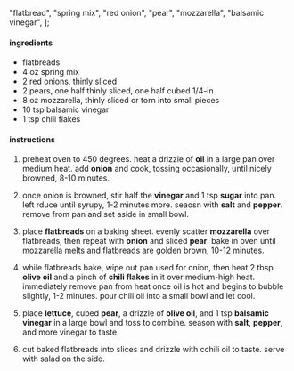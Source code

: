   "flatbread",
  "spring mix",
  "red onion",
  "pear",
  "mozzarella",
  "balsamic vinegar",
];

#### ingredients

- flatbreads
- 4 oz spring mix
- 2 red onions, thinly sliced
- 2 pears, one half thinly sliced, one half cubed 1/4-in
- 8 oz mozzarella, thinly sliced or torn into small pieces
- 10 tsp balsamic vinegar
- 1 tsp chili flakes

#### instructions

1. preheat oven to 450 degrees. heat a drizzle of **oil** in a large pan over medium heat. add **onion** and cook, tossing occasionally, until nicely browned, 8-10 minutes.

2. once onion is browned, stir half the **vinegar** and 1 tsp **sugar** into pan. left rduce until syrupy, 1-2 minutes more. seaosn with **salt** and **pepper**. remove from pan and set aside in small bowl.

3. place **flatbreads** on a baking sheet. evenly scatter **mozzarella** over flatbreads, then repeat with **onion** and sliced **pear**. bake in oven until mozzarella melts and flatbreads are golden brown, 10-12 minutes.

4. while flatbreads bake, wipe out pan used for onion, then heat 2 tbsp **olive oil** and a pinch of **chili flakes** in it over medium-high heat. immediately remove pan from heat once oil is hot and begins to bubble slightly, 1-2 minutes. pour chili oil into a small bowl and let cool.

5. place **lettuce**, cubed **pear**, a drizzle of **olive oil**, and 1 tsp **balsamic vinegar** in a large bowl and toss to combine. season with **salt**, **pepper**, and more vinegar to taste.

6. cut baked flatbreads into slices and drizzle with cchili oil to taste. serve with salad on the side.

